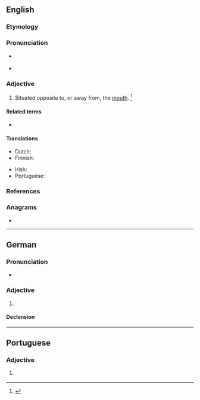 ==English==

===Etymology===
{{prefix|en|ab|oral|t1=away from|t2=the mouth}}

===Pronunciation===
* {{a|RP}} {{IPA|en|/æbˈɔːɹ.l̩/}}
* {{a|US}} {{IPA|en|/æbˈɔɹ.l̩/}}

===Adjective===
{{en-adj}}

# {{lb|en|zoology}} Situated opposite to, or away from, the [[mouth]]. {{defdate|First attested in the mid 19<sup>th</sup> century.}}<ref>{{R:SOED5|page=6}}</ref>

====Related terms====
* {{l|en|aborally}}

====Translations====
{{trans-top|situated away from the mouth}}
* Dutch: {{t|nl|aboraal}}
* Finnish: {{t|fi|aboraalinen}}
{{trans-mid}}
* Irish: {{t|ga|allbhéalach}}
* Portuguese: {{t|pt|aboral}}
{{trans-bottom}}

===References===
<references/>

===Anagrams===
* {{anagrams|en|a=aablor|alobar}}

----

==German==

===Pronunciation===
* {{rhymes|de|aːl}}

===Adjective===
{{de-adj|-}}

# {{l|en|aboral}}

====Declension====
{{de-decl-adj-notcomp-nopred|aboral}}

----

==Portuguese==

===Adjective===
{{pt-adj|abora|l}}

# {{lb|pt|zoology}} {{l|en|aboral}} {{gloss|situated away from the mouth}}